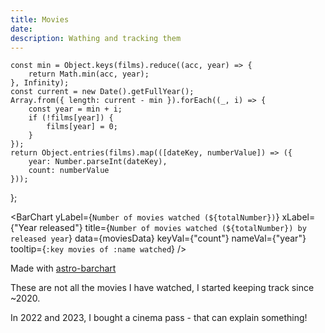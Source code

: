 ```yaml
---
title: Movies
date:
description: Wathing and tracking them
---
```


    const min = Object.keys(films).reduce((acc, year) => {
        return Math.min(acc, year);
    }, Infinity);
    const current = new Date().getFullYear();
    Array.from({ length: current - min }).forEach((_, i) => {
        const year = min + i;
        if (!films[year]) {
            films[year] = 0;
        }
    });
    return Object.entries(films).map(([dateKey, numberValue]) => ({
        year: Number.parseInt(dateKey),
        count: numberValue
    }));
};





<BarChart
    yLabel={`Number of movies watched (${totalNumber})`}
    xLabel={"Year released"}
    title={`Number of movies watched (${totalNumber}) by released year`}
    data={moviesData}
    keyVal={"count"}
    nameVal={"year"}
    tooltip={`:key movies of :name watched`}
/>

Made with [astro-barchart](https://github.com/Its-Just-Nans/astro-barchart)


These are not all the movies I have watched, I started keeping track since ~2020.

In 2022 and 2023, I bought a cinema pass - that can explain something!
